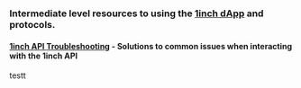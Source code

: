 ### Intermediate level resources to using the [1inch dApp](https://app.1inch.io/) and protocols.

#### [1inch API Troubleshooting](./1inch-api-troubleshooting/1inch-api-troubleshooting.mdx) - Solutions to common issues when interacting with the 1inch API

 
testt 
